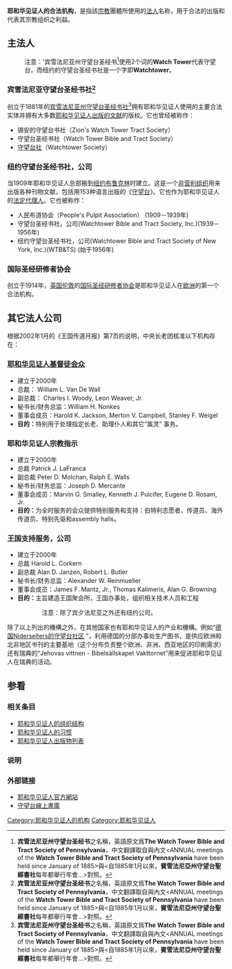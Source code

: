 {{耶和华见证人}}
'''耶和华见证人的合法机构'''，是指該[[宗教|宗教]]團體所使用的[[法人|法人]]名称，用于合法的出版和代表其宗教组织之利益。

== 主法人 ==
:注意：'宾雪法尼亚州守望台圣经书<ref group="注" name="ct1">'''宾雪法尼亚州守望台圣经书'''之名稱，英語原文爲'''The Watch Tower Bible and Tract Society of Pennsylvania'''，中文翻譯取自{{Cite journal|url=https://wol.jw.org/en/wol/d/r1/lp-e/2001051#h=3|journal=The Watchtower Announcing Jehovah’s Kingdom (Study)|year=2001/1/15|language=en|pages=第28页|title=How the Governing Body Differs From a Legal Corporation|access-date=2019-07-05|archive-date=2019-06-04|archive-url=https://web.archive.org/web/20190604101407/https://wol.jw.org/en/wol/d/r1/lp-e/2001051#h=3|dead-url=no}}與{{Cite journal|url=https://wol.jw.org/cmn-Hant/wol/d/r24/lp-ch/2001051#h=3|journal=守望台宣扬耶和华的王国(研讀版)|year=2001/1/15|language=zh|pages=第28页|title=治理機構怎樣有別於法人團體|access-date=2019-07-05|archive-date=2019-06-03|archive-url=https://web.archive.org/web/20190603074355/https://wol.jw.org/cmn-Hant/wol/d/r24/lp-ch/2001051#h=3|dead-url=no}}內文<ANNUAL meetings of the '''Watch Tower Bible and Tract Society of Pennsylvania''' have been held since January of 1885>與<自1885年1月以來，'''賓雪法尼亞州守望台聖經書社'''每年都舉行年會...>對照。</ref>使用2个词的'''Watch Tower'''代表守望台，而纽约的守望台圣经书社是一个字即'''Watchtower'''。

===宾雪法尼亚守望台圣经书社<ref group="注" name="ct1">'''宾雪法尼亚州守望台圣经书'''之名稱，英語原文爲'''The Watch Tower Bible and Tract Society of Pennsylvania'''，中文翻譯取自{{Cite journal|url=https://wol.jw.org/en/wol/d/r1/lp-e/2001051#h=3 |journal=The Watchtower Announcing Jehovah’s Kingdom (Study)|year=2001/1/15|language=en|pages=第28页|title=How the Governing Body Differs From a Legal Corporation}}與{{Cite journal|url=https://wol.jw.org/cmn-Hant/wol/d/r24/lp-ch/2001051#h=3|journal=守望台宣扬耶和华的王国(研讀版)|year=2001/1/15|language=zh|pages=第28页|title=治理機構怎樣有別於法人團體}}內文<ANNUAL meetings of the '''Watch Tower Bible and Tract Society of Pennsylvania''' have been held since January of 1885>與<自1885年1月以來，'''賓雪法尼亞州守望台聖經書社'''每年都舉行年會...>對照。</ref>=== 
创立于1881年的[[宾雪法尼亚州守望台圣经书社|宾雪法尼亚州守望台圣经书社]]<ref group="注" name="ct1">'''宾雪法尼亚州守望台圣经书'''之名稱，英語原文爲'''The Watch Tower Bible and Tract Society of Pennsylvania'''，中文翻譯取自{{Cite journal|url=https://wol.jw.org/en/wol/d/r1/lp-e/2001051#h=3 |journal=The Watchtower Announcing Jehovah’s Kingdom (Study)|year=2001/1/15|language=en|pages=第28页|title=How the Governing Body Differs From a Legal Corporation}}與{{Cite journal|url=https://wol.jw.org/cmn-Hant/wol/d/r24/lp-ch/2001051#h=3|journal=守望台宣扬耶和华的王国(研讀版)|year=2001/1/15|language=zh|pages=第28页|title=治理機構怎樣有別於法人團體}}內文<ANNUAL meetings of the '''Watch Tower Bible and Tract Society of Pennsylvania''' have been held since January of 1885>與<自1885年1月以來，'''賓雪法尼亞州守望台聖經書社'''每年都舉行年會...>對照。</ref>拥有耶和华见证人使用的主要合法实体并拥有大多数[[耶和华见证人出版物列表|耶和华见证人出版的文献]]的版权。它也曾经被称作：
* 锡安的守望台书社（Zion's Watch Tower Tract Society）
* 守望台圣经书社（Watch Tower Bible and Tract Society）
* [[守望台社|守望台社]]（Watchtower Society）

===纽约守望台圣经书社，公司===
当1909年耶和华见证人总部搬到[[纽约|纽约]][[布鲁克林|布鲁克林]]时建立。这是一个[[非营利组织|非营利组织]]用来出版各种刊物文献，包括用153种语言出版的《[[守望台|守望台]]》。它也作为耶和华见证人的[[法定代理人|法定代理人]]。它也被称作：
* 人民布道协会（People's Pulpit Association） (1909－1939年) 
* 守望台圣经书社，公司(Watchtower Bible and Tract Society, Inc.)(1939－1956年)
* 纽约守望台圣经书社，公司(Watchtower Bible and Tract Society of New York, Inc.)(WTB&TS) (始于1956年)

===国际圣经研修者协会===
创立于1914年，[[英国|英国]][[伦敦|伦敦]]的[[国际圣经研修者协会|国际圣经研修者协会]]是耶和华见证人在[[欧洲|欧洲]]的第一个合法机构。

== 其它法人公司 ==
根据2002年1月的《王国传道月报》第7页的说明，中央长老团核准以下机构存在：

===[[耶和华见证人基督徒会众|耶和华见证人基督徒会众]]===
* 建立于2000年
* 总裁： William L. Van De Wall
* 副总裁： Charles I. Woody, Leon Weaver, Jr.
* 秘书长/财务总监：William H. Nonkes
* 董事会成员：Harold K. Jackson, Merton V. Campbell, Stanley F. Weigel
* '''目的：'''特别用于处理指定长老、助理仆人和其它“属灵” 事务。

===耶和华见证人宗教指示===
* 建立于2000年
* 总裁 Patrick J. LaFranca
* 副总裁 Peter D. Molchan, Ralph E. Walls
* 秘书长/财务总监：Joseph D. Mercante
* 董事会成员：Marvin G. Smalley, Kenneth J. Pulcifer, Eugene D. Rosam, Jr.
* '''目的：'''为全时服务的会众提供特别服务和支持：伯特利志愿者、传道员、海外传道员、特别先驱和assembly halls。

===王国支持服务，公司===
* 建立于2000年
* 总裁 Harold L. Corkern
* 副总裁 Alan D. Janzen, Robert L. Butler
* 秘书长/财务总监：Alexander W. Reinmueller
* 董事会成员：James F. Mantz, Jr., Thomas Kalimeris, Alan G. Browning
*'''目的：'''主旨建造王国聚会所，王国办事处，组织相关技术人员和工程

::注意：除了宾夕法尼亚之外还有纽约公司。

除了以上列出的機構之外，在其他国家也有耶和华见证人的产业和機構。例如“[http://www.wachtturm.de 德国Niderselters的守望台社区] {{Wayback|url=http://www.wachtturm.de/ |date=20161127184714 }}”，利用德国的分部办事处生产图书，是供应欧洲和北非地区书刊的主要基地（这个分布负责整个欧洲、非洲、西亚地区的印刷需求）还有瑞典的“Jehovas vittnen - Bibelsällskapet Vakttornet”用来促进耶和华见证人在瑞典的活动。

== 参看 ==
=== 相关条目 ===
* [[耶和华见证人的组织结构|耶和华见证人的组织结构]]
* [[耶和华见证人的习惯|耶和华见证人的习惯]]
* [[耶和华见证人出版物列表|耶和华见证人出版物列表]]

=== 说明 ===
{{reflist|group="注"|2}}

=== 外部链接 ===
* [http://www.jw.org/zh-hant 耶和华见证人官方網站] {{Wayback|url=http://www.jw.org/zh-hant |date=20121229135211 }}
* [http://wol.jw.org/zh-hant 守望台線上書庫]

[[Category:耶和华见证人的机构|Category:耶和华见证人的机构]]
[[Category:耶和华见证人|Category:耶和华见证人]]